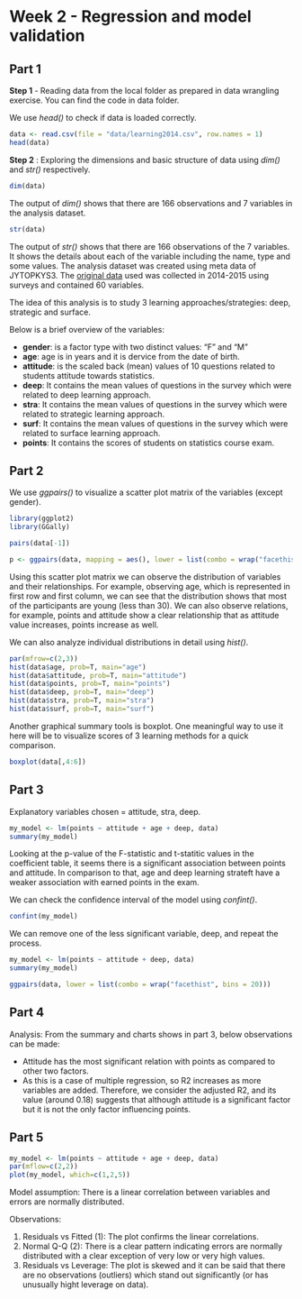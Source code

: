 # Week 2 - Regression and model validation

## Part 1

**Step 1** - Reading data from the local folder as prepared in data wrangling exercise. You can find the code in data folder. 

We use *head()* to check if data is loaded correctly. 

```r
data <- read.csv(file = "data/learning2014.csv", row.names = 1)
head(data)
```

**Step 2** : Exploring the dimensions and basic structure of data using *dim()* and *str()*  respectively. 

```r
dim(data)
```

The output of *dim()* shows that there are 166 observations and 7 variables in the analysis dataset. 

```r
str(data)
```

The output of *str()* shows that there are 166 observations of the 7 variables. It shows the details about each of the variable including the name, type and some values. The analysis dataset was created using meta data of JYTOPKYS3. The [original data](https://www.mv.helsinki.fi/home/kvehkala/JYTmooc/JYTOPKYS3-data.txt) used was collected in 2014-2015 using surveys and contained 60 variables.

The idea of this analysis is to study 3 learning approaches/strategies: deep, strategic and surface. 

Below is a brief overview of the variables:

* **gender**: is a factor type with two distinct values: "F" and "M"
* **age**: age is in years and it is dervice from the date of birth.
* **attitude**: is the scaled back (mean) values of 10 questions related to students attitude towards statistics. 
* **deep**: It contains the mean values of questions in the survey which were related to deep learning approach. 
* **stra**: It contains the mean values of questions in the survey which were related to strategic learning approach. 
* **surf**: It contains the mean values of questions in the survey which were related to surface learning approach. 
* **points**: It contains the scores of students on statistics course exam. 

## Part 2

We use *ggpairs()* to visualize a scatter plot matrix of the variables (except gender). 

```r
library(ggplot2)
library(GGally)

pairs(data[-1])

p <- ggpairs(data, mapping = aes(), lower = list(combo = wrap("facethist", bins = 20)))
```

Using this scatter plot matrix we can observe the distribution of variables and their relationships. For example, observing age, which is represented in first row and first column, we can see that the distribution shows that most of the participants are young (less than 30). We can also observe relations, for example, points and attitude show a clear relationship that as attitude value increases, points increase as well. 

We can also analyze individual distributions in detail using *hist()*. 

```r
par(mfrow=c(2,3))
hist(data$age, prob=T, main="age")
hist(data$attitude, prob=T, main="attitude")
hist(data$points, prob=T, main="points")
hist(data$deep, prob=T, main="deep")
hist(data$stra, prob=T, main="stra")
hist(data$surf, prob=T, main="surf")
```


Another graphical summary tools is boxplot. One meaningful way to use it here 
will be to visualize scores of 3 learning methods for a quick comparison. 


```r
boxplot(data[,4:6]) 
```

## Part 3

Explanatory variables chosen = attitude, stra, deep. 

```r
my_model <- lm(points ~ attitude + age + deep, data)
summary(my_model)
```

Looking at the p-value of the F-statistic and t-statitic values in the coefficient table, it seems there is a significant association between points and attitude. In comparison to that, age and deep learning strateft have a weaker association with earned points in the exam. 

We can check the confidence interval of the model using *confint()*.

```r
confint(my_model)
```

We can remove one of the less significant variable, deep, and repeat the process. 

```r
my_model <- lm(points ~ attitude + deep, data)
summary(my_model)
```



```r
ggpairs(data, lower = list(combo = wrap("facethist", bins = 20)))
```


## Part 4 

Analysis: From the summary and charts shows in part 3, below observations can be made:

* Attitude has the most significant relation with points as compared to other two factors. 
* As this is a case of multiple regression, so R2 increases as more variables are added. Therefore, we consider the adjusted R2, and its value (around 0.18) suggests that although attitude is a significant factor but it is not the only factor influencing points. 

## Part 5 
```r
my_model <- lm(points ~ attitude + age + deep, data)
par(mflow=c(2,2))
plot(my_model, which=c(1,2,5))
```

Model assumption:
There is a linear correlation between variables and errors are normally distributed. 

Observations:

1. Residuals vs Fitted (1): The plot confirms the linear correlations.  
2. Normal Q-Q (2): There is a clear pattern indicating errors are normally distributed with a clear exception of very low or very high values. 
3. Residuals vs Leverage: The plot is skewed and it can be said that there are no observations (outliers) which stand out significantly (or has unusually hight leverage on data). 
